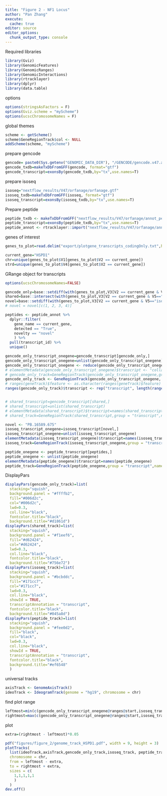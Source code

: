 ```yaml
---
title: "Figure 2 - NF1 Locus"
author: "Pan Zhang"
execute:
  cache: true
editor: source
editor_options:
  chunk_output_type: console
---
```


Required libraries

```r
library(Gviz)
library(GenomicFeatures)
library(GenomicRanges)
library(GenomicInteractions)
library(rtracklayer)
library(dplyr)
library(data.table)
```

options

```r
options(stringsAsFactors = F)
options(Gviz.scheme = "myScheme")
options(ucscChromosomeNames = F)
```

global themes

```r
scheme <- getScheme()
scheme$GeneRegionTrack$col <- NULL
addScheme(scheme, "myScheme")
```

prepare gencode

```r
gencode= paste0(Sys.getenv("GENOMIC_DATA_DIR"), "/GENCODE/gencode.v47.annotation.gtf")
gencode_txdb=makeTxDbFromGFF(gencode, format="gtf")
gencode_transcript=exonsBy(gencode_txdb,by="tx",use.names=T)
```

prepare isoseq

```r
isoseq="nextflow_results/V47/orfanage/orfanage.gtf"
isoseq_txdb=makeTxDbFromGFF(isoseq, format="gtf")
isoseq_transcript=exonsBy(isoseq_txdb,by="tx",use.names=T)
```

Prepare peptide

```r
peptide_txdb <- makeTxDbFromGFF("nextflow_results/V47/orfanage/annot_peptides_hybrid.gtf", format="gtf")
peptide_transcript=exonsBy(peptide_txdb,by="tx",use.names=T)
peptide_annot <- rtracklayer::import("nextflow_results/V47/orfanage/annot_peptides_hybrid.gtf") %>% as_tibble()
```
genes of interest

```r
genes_to_plot=read.delim("export/plotgene_transcripts_codingOnly.txt",header = F)

current_gene="HSPD1"
chr=unique(genes_to_plot$V1[genes_to_plot$V2 == current_gene])
strd=unique(genes_to_plot$V4[genes_to_plot$V2 == current_gene])
```

GRange object for transcripts

```r
options(ucscChromosomeNames=FALSE)

gencode_only=base::setdiff(with(genes_to_plot,V3[V2 == current_gene & V5=="gencode"]) , with(genes_to_plot,V3[V2 == current_gene & V5=="isoseq"]))
shared=base::intersect(with(genes_to_plot,V3[V2 == current_gene & V5=="gencode"]) , with(genes_to_plot,V3[V2 == current_gene & V5=="isoseq"]))
novel=base::setdiff(with(genes_to_plot,V3[V2 == current_gene & V5=="isoseq"]) , with(genes_to_plot,V3[V2 == current_gene & V5=="gencode"]))
# novel = novel[c(1, 2, 3, 4)]

peptides <- peptide_annot %>% 
  dplyr::filter(
    gene_name == current_gene,
    detected == "True",
    novelty == "novel"
    ) %>%
  pull(transcript_id) %>% 
  unique()

gencode_only_transcript_onegene=gencode_transcript[gencode_only,]
gencode_only_transcript_onegene=unlist(gencode_only_transcript_onegene)
gencode_only_transcript_onegene <- reduce(gencode_only_transcript_onegene)
# elementMetadata(gencode_only_transcript_onegene)$transcript <- "collapsed"
# gencode_only_track=GeneRegionTrack(gencode_only_transcript_onegene,group = "transcirpt",name = "Gencode undetected")
gencode_only_track <- GeneRegionTrack(gencode_only_transcript_onegene, name="Known")
# ranges(geneTrack)$feature <- as.character(ranges(geneTrack)$feature)
ranges(gencode_only_track)$transcript <- rep("transcript", length(ranges(gencode_only_track)))


# shared_transcript=gencode_transcript[shared,]
# shared_transcript=unlist(shared_transcript)
# elementMetadata(shared_transcript)$transcript=names(shared_transcript)
# shared_track=GeneRegionTrack(shared_transcript,group = "transcript",name = "Gencode detected")

novel <- "PB.16589.675"
isoseq_transcript_onegene=isoseq_transcript[novel,]
isoseq_transcript_onegene=unlist(isoseq_transcript_onegene)
elementMetadata(isoseq_transcript_onegene)$transcript=names(isoseq_transcript_onegene)
isoseq_track=GeneRegionTrack(isoseq_transcript_onegene,group = "transcript",name = "Novel")

peptide_onegene <- peptide_transcript[peptides,]
peptide_onegene <- unlist(peptide_onegene)
elementMetadata(peptide_onegene)$transcript=names(peptide_onegene)
peptide_track=GeneRegionTrack(peptide_onegene,group = "transcript",name = "Peptides")
```

DisplayPars

```r
displayPars(gencode_only_track)=list(
  stacking="squish",
  background.panel = "#ffffb2",
  fill="#006d2c",
  col="#006d2c",
  lwd=0.3,
  col.line="black",
  fontcolor.title="black",
  background.title="#d1861d")
displayPars(shared_track)=list(
  stacking="squish",
  background.panel = "#f1eef6",
  fill="#d62424",
  col="#d62424",
  lwd=0.3,
  col.line="black",
  fontcolor.title="black",
  background.title="#756e72")
displayPars(isoseq_track)=list(
  stacking="squish",
  background.panel = "#bcbddc",
  fill="#171cc7",
  col="#171cc7",
  lwd=0.3,
  col.line="black",
  showId = TRUE,
  transcriptAnnotation = "transcript",
  fontcolor.title="black",
  background.title="#045a8d")
displayPars(peptide_track)=list(
  stacking="squish",
  background.panel = "#fee0d2",
  fill="black",
  col="black",
  lwd=0.3,
  col.line="black",
  showId = TRUE,
  transcriptAnnotation = "transcript",
  fontcolor.title="black",
  background.title="#ef6548"
  )                               
```

universal tracks

```r
axisTrack <- GenomeAxisTrack()
ideoTrack <- IdeogramTrack(genome = "hg19", chromosome = chr)
```

find plot range

```r
leftmost=min(c(gencode_only_transcript_onegene@ranges@start,isoseq_transcript_onegene@ranges@start))
rightmost=max(c(gencode_only_transcript_onegene@ranges@start,isoseq_transcript_onegene@ranges@start))
```

plot

```r
extra=(rightmost - leftmost)*0.05

pdf("figures/figure_2/genome_track_HSPD1.pdf", width = 9, height = 3)
plotTracks(
  list(ideoTrack,axisTrack,gencode_only_track,isoseq_track, peptide_track),
  chromosome = chr,
  from = leftmost - extra,
  to = rightmost + extra,
  sizes = c(
    1,1,1,1,1
    )
  )
dev.off()
```